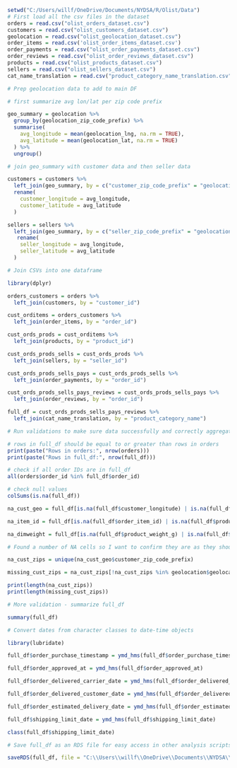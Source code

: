 ```r

setwd("C:/Users/willf/OneDrive/Documents/NYDSA/R/Olist/Data")
# First load all the csv files in the dataset
orders = read.csv("olist_orders_dataset.csv")
customers = read.csv("olist_customers_dataset.csv")
geolocation = read.csv("olist_geolocation_dataset.csv")
order_items = read.csv('olist_order_items_dataset.csv')
order_payments = read.csv("olist_order_payments_dataset.csv")
order_reviews = read.csv("olist_order_reviews_dataset.csv")
products = read.csv("olist_products_dataset.csv")
sellers = read.csv("olist_sellers_dataset.csv")
cat_name_translation = read.csv("product_category_name_translation.csv")
```

```r

# Prep geolocation data to add to main DF

# first summarize avg lon/lat per zip code prefix

geo_summary = geolocation %>%
  group_by(geolocation_zip_code_prefix) %>%
  summarise(
    avg_longitude = mean(geolocation_lng, na.rm = TRUE),
    avg_latitude = mean(geolocation_lat, na.rm = TRUE)
  ) %>%
  ungroup()

# join geo_summary with customer data and then seller data

customers = customers %>%
  left_join(geo_summary, by = c("customer_zip_code_prefix" = "geolocation_zip_code_prefix")) %>%
  rename(
    customer_longitude = avg_longitude,
    customer_latitude = avg_latitude
  )

sellers = sellers %>%
  left_join(geo_summary, by = c("seller_zip_code_prefix" = "geolocation_zip_code_prefix")) %>% 
   rename(
    seller_longitude = avg_longitude,
    seller_latitude = avg_latitude
  )
```


```r

# Join CSVs into one dataframe

library(dplyr)

orders_customers = orders %>%
  left_join(customers, by = "customer_id")

cust_orditems = orders_customers %>%
  left_join(order_items, by = "order_id")

cust_ords_prods = cust_orditems %>%
  left_join(products, by = "product_id")

cust_ords_prods_sells = cust_ords_prods %>%
  left_join(sellers, by = "seller_id")

cust_ords_prods_sells_pays = cust_ords_prods_sells %>%
  left_join(order_payments, by = "order_id")

cust_ords_prods_sells_pays_reviews = cust_ords_prods_sells_pays %>%
  left_join(order_reviews, by = "order_id")

full_df = cust_ords_prods_sells_pays_reviews %>%
  left_join(cat_name_translation, by = "product_category_name")

```
```r
# Run validations to make sure data successfully and correctly aggregated into full_df

# rows in full_df should be equal to or greater than rows in orders
print(paste("Rows in orders:", nrow(orders)))
print(paste("Rows in full_df:", nrow(full_df)))

# check if all order IDs are in full_df
all(orders$order_id %in% full_df$order_id)

# check null values
colSums(is.na(full_df))

na_cust_geo = full_df[is.na(full_df$customer_longitude) | is.na(full_df$customer_latitude),]

na_item_id = full_df[is.na(full_df$order_item_id) | is.na(full_df$product_id),]

na_dimweight = full_df[is.na(full_df$product_weight_g) | is.na(full_df$product_length_cm),]
```
```r
# Found a number of NA cells so I want to confirm they are as they should be. Here I'm making sure that when customer longitude and latitude are blank that is indeed because there as no match between the customer zip code and the geolocation zip code

na_cust_zips = unique(na_cust_geo$customer_zip_code_prefix)

missing_cust_zips = na_cust_zips[!na_cust_zips %in% geolocation$geolocation_zip_code_prefix]

print(length(na_cust_zips))
print(length(missing_cust_zips))
```

```r
# More validation - summarize full_df

summary(full_df)
```

```r
# Convert dates from character classes to date-time objects

library(lubridate)

full_df$order_purchase_timestamp = ymd_hms(full_df$order_purchase_timestamp)

full_df$order_approved_at = ymd_hms(full_df$order_approved_at)

full_df$order_delivered_carrier_date = ymd_hms(full_df$order_delivered_carrier_date)

full_df$order_delivered_customer_date = ymd_hms(full_df$order_delivered_customer_date)

full_df$order_estimated_delivery_date = ymd_hms(full_df$order_estimated_delivery_date)

full_df$shipping_limit_date = ymd_hms(full_df$shipping_limit_date)

class(full_df$shipping_limit_date)
```

```r
# Save full_df as an RDS file for easy access in other analysis scripts

saveRDS(full_df, file = "C:\\Users\\willf\\OneDrive\\Documents\\NYDSA\\R\\Olist\\Data\\full_df.rds")
```

